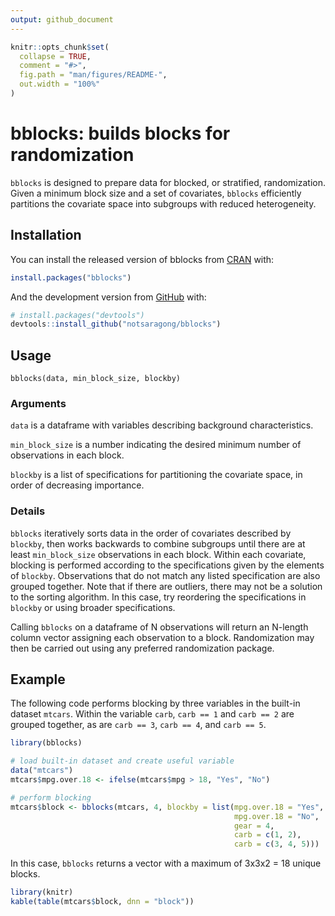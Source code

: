 ```yaml
---
output: github_document
---
```


<!-- README.md is generated from README.Rmd. Please edit that file -->

```r
knitr::opts_chunk$set(
  collapse = TRUE,
  comment = "#>",
  fig.path = "man/figures/README-",
  out.width = "100%"
)
```

# bblocks: builds blocks for randomization

`bblocks` is designed to prepare data for blocked, or stratified, randomization. Given a minimum block size and a set of covariates, `bblocks` efficiently partitions the covariate space into subgroups with reduced heterogeneity.

## Installation

You can install the released version of bblocks from [CRAN](https://CRAN.R-project.org) with:

``` r
install.packages("bblocks")
```

And the development version from [GitHub](https://github.com/) with:

``` r
# install.packages("devtools")
devtools::install_github("notsaragong/bblocks")
```

## Usage

```
bblocks(data, min_block_size, blockby)

```

### Arguments

  `data` is a dataframe with variables describing background characteristics.
   
  `min_block_size` is a number indicating the desired minimum number of observations in each block.
   
  `blockby` is a list of specifications for partitioning the covariate space, in order of decreasing importance.


### Details
`bblocks` iteratively sorts data in the order of covariates described by `blockby`, then works backwards to combine subgroups until there are at least `min_block_size` observations in each block. Within each covariate, blocking is performed according to the specifications given by the elements of `blockby`. Observations that do not match any listed specification are also grouped together. Note that if there are outliers, there may not be a solution to the sorting algorithm. In this case, try reordering the specifications in `blockby` or using broader specifications.

Calling `bblocks` on a dataframe of N observations will return an N-length column vector assigning each observation to a block. Randomization may then be carried out using any preferred randomization package.


## Example

The following code performs blocking by three variables in the built-in dataset `mtcars`. Within the variable `carb`, `carb == 1` and `carb == 2` are grouped together, as are `carb == 3`, `carb == 4`, and `carb == 5`.

```r
library(bblocks)

# load built-in dataset and create useful variable
data("mtcars")
mtcars$mpg.over.18 <- ifelse(mtcars$mpg > 18, "Yes", "No")

# perform blocking
mtcars$block <- bblocks(mtcars, 4, blockby = list(mpg.over.18 = "Yes",
                                                  mpg.over.18 = "No",
                                                  gear = 4,
                                                  carb = c(1, 2),
                                                  carb = c(3, 4, 5)))

```

In this case, `bblocks` returns a vector with a maximum of 3x3x2 = 18 unique blocks.

```r
library(knitr)
kable(table(mtcars$block, dnn = "block"))
```

